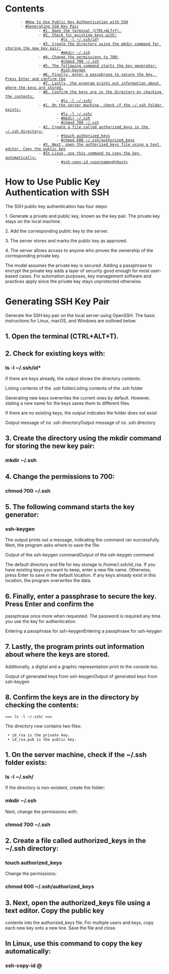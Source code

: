 = Contents =
        - [[#How to Use Public Key Authentication with SSH]]
        - [[#Generating SSH Key Pair]]
                - [[#1. Open the terminal (CTRL+ALT+T).]]
                - [[#2. Check for existing keys with:]]
                        - [[#ls -l ~/.ssh/id*]]
                - [[#3. Create the directory using the mkdir command for storing the new key pair:]]
                        - [[#mkdir ~/.ssh]]
                - [[#4. Change the permissions to 700:]]
                        - [[#chmod 700 ~/.ssh]]
                - [[#5. The following command starts the key generator:]]
                        - [[#ssh-keygen]]
                - [[#6. Finally, enter a passphrase to secure the key. Press Enter and confirm the]]
                - [[#7. Lastly, the program prints out information about where the keys are stored.]]
                - [[#8. Confirm the keys are in the directory by checking the contents:]]
                        - [[#ls -l ~/.ssh/]]
                - [[#1. On the server machine, check if the ~/.ssh folder exists:]]
                        - [[#ls -l ~/.ssh/]]
                        - [[#mkdir ~/.ssh]]
                        - [[#chmod 700 ~/.ssh]]
                - [[#2. Create a file called authorized_keys in the ~/.ssh directory:]]
                        - [[#touch authorized_keys]]
                        - [[#chmod 600 ~/.ssh/authorized_keys]]
                - [[#3. Next, open the authorized_keys file using a text editor. Copy the public key]]
                - [[#In Linux, use this command to copy the key automatically:]]
                        - [[#ssh-copy-id <username>@<host>]]

= How to Use Public Key Authentication with SSH =




The SSH public key authentication has four steps:

1. Generate a private and public key, known as the key pair. The private key
stays on the local machine.

2. Add the corresponding public key to the server.

3. The server stores and marks the public key as approved.

4. The server allows access to anyone who proves the ownership of the
corresponding private key.

The model assumes the private key is secured. Adding a passphrase to encrypt
the private key adds a layer of security good enough for most user-based cases.
For automation purposes, key management software and practices apply since the
private key stays unprotected otherwise.

= Generating SSH Key Pair =

Generate the SSH key pair on the local server using OpenSSH. The basic
instructions for Linux, macOS, and Windows are outlined below.

== 1. Open the terminal (CTRL+ALT+T). ==

== 2. Check for existing keys with: ==

=== ls -l ~/.ssh/id* ===

If there are keys already, the output shows the directory contents:

Listing contents of the .ssh folderListing contents of the .ssh folder

Generating new keys overwrites the current ones by default. However, stating a
new name for the keys saves them to different files.

If there are no existing keys, the output indicates the folder does not exist:

Output message of no .ssh directoryOutput message of no .ssh directory

== 3. Create the directory using the mkdir command for storing the new key pair: ==

=== mkdir ~/.ssh ===

== 4. Change the permissions to 700: ==

=== chmod 700 ~/.ssh ===

== 5. The following command starts the key generator: ==

=== ssh-keygen ===

The output prints out a message, indicating the command ran successfully. Next,
the program asks where to save the file:

Output of the ssh-keygen commandOutput of the ssh-keygen command

The default directory and file for key storage is /home/<username>/.ssh/id_rsa.
If you have existing keys you want to keep, enter a new file name. Otherwise,
press Enter to save in the default location. If any keys already exist in this
location, the program overwrites the data.

== 6. Finally, enter a passphrase to secure the key. Press Enter and confirm the ==
passphrase once more when requested. The password is required any time you use
the key for authentication.

Entering a passphrase for ssh-keygenEntering a passphrase for ssh-keygen

== 7. Lastly, the program prints out information about where the keys are stored. ==
Additionally, a digital and a graphic representation print to the console too.
 

Output of generated keys from ssh-keygenOutput of generated keys from
ssh-keygen

== 8. Confirm the keys are in the directory by checking the contents: ==

 === ls -l ~/.ssh/ ===


The directory now contains two files:

  • id_rsa is the private key.
  • id_rsa.pub is the public key.


== 1. On the server machine, check if the ~/.ssh folder exists: ==

=== ls -l ~/.ssh/ ===

If the directory is non-existent, create the folder:

=== mkdir ~/.ssh ===

Next, change the permissions with:

=== chmod 700 ~/.ssh ===

== 2. Create a file called authorized_keys in the ~/.ssh directory: ==

=== touch authorized_keys ===

Change the permissions:

=== chmod 600 ~/.ssh/authorized_keys ===

== 3. Next, open the authorized_keys file using a text editor. Copy the public key ==
contents into the authorized_keys file. For multiple users and keys, copy each
new key onto a new line. Save the file and close.

== In Linux, use this command to copy the key automatically: ==

=== ssh-copy-id <username>@<host> ===

